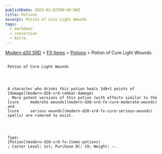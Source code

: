 ```yaml
---
publishDate: 2023-01-02T00:00:00Z
title: Potions
excerpt: Potion of Cure Light Wounds
tags:
  - markdown
  - conversion
  - Astro
---
```


[Modern d20 SRD](/#modernD20) > [FX Items](modern-d20-srd-fx-items-index) > [Potions](modern-d20-srd-fx-items-potions) > Potion of Cure Light Wounds

##

     Potion of Cure Light Wounds




     A character who drinks this potion heals 1d8+1 points of
     [damage](modern-d20-srd-combat-damage)
     . More potent versions of this potion (with effects similar to the
     [cure     moderate wounds](modern-d20-srd-fx-cure-moderate-wounds)
     and
     [cure     serious wounds](modern-d20-srd-fx-cure-serious-wounds)
     spells) are rumored to exist.




     Type:
     [Potion](modern-d20-srd-fx-items-potions)
     ; Caster Level: 1st; Purchase DC: 19; Weight: —.
